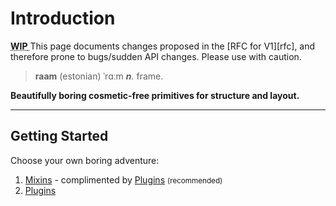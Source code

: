 
# Introduction

<Callout emoji="⚠️">
  <abbr title="Work in Progress">
    <strong>WIP</strong>
  </abbr>
  This page documents changes proposed in the [RFC for V1][rfc], and therefore prone
  to bugs/sudden API changes. Please use with caution.
</Callout>

> **raam** (estonian) ˈrɑːm _**n**._ frame.

**Beautifully boring cosmetic-free primitives for structure and layout.**

---

## Getting Started

Choose your own boring adventure:

1. [Mixins](/mixins) - complimented by [Plugins](#) <small>(recommended)</small>
2. [Plugins](#)

[prop-and-lock]: https://twitter.com/davidkpiano/status/1284155737720205313?lang=en
[reactjs]: https://reactjs.org
[theme-ui]: https://theme-ui.com/
[rfc]: https://github.com/joe-bell/raam/pull/149
